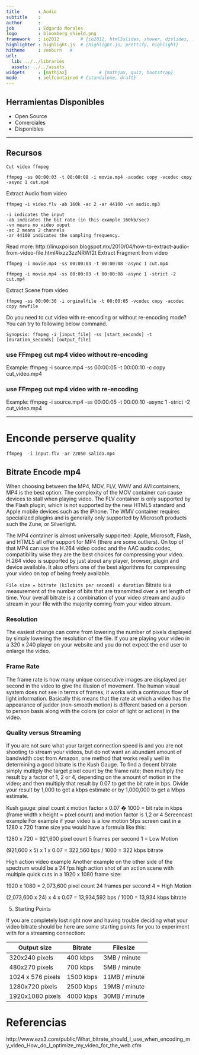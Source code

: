 ```yaml
---
title       : Audio
subtitle    :
author      :  
job         : Edgardo Morales
logo        : bloomberg_shield.png
framework   : io2012        # {io2012, html5slides, shower, dzslides, ...}
highlighter : highlight.js  # {highlight.js, prettify, highlight}
hitheme     : zenburn   #
url:
  lib: ../../libraries
  assets: ../../assets
widgets     : [mathjax]            # {mathjax, quiz, bootstrap}
mode        : selfcontained # {standalone, draft}
---
```




## Herramientas Disponibles

* Open Source
* Comerciales
* Disponibles

---

## Recursos

```
Cut video ffmpeg

ffmpeg -ss 00:00:03 -t 00:00:08 -i movie.mp4 -acodec copy -vcodec copy -async 1 cut.mp4
```
Extract Audio from video
```
ffmpeg -i video.flv -ab 160k -ac 2 -ar 44100 -vn audio.mp3

-i indicates the input
-ab indicates the bit rate (in this example 160kb/sec)
-vn means no video ouput
-ac 2 means 2 channels
-ar 44100 indicates the sampling frequency.
```

Read more: http://linuxpoison.blogspot.mx/2010/04/how-to-extract-audio-from-video-file.html#ixzz3zzNRWf2t
Extract Fragment from video
```
ffmpeg -i movie.mp4 -ss 00:00:03 -t 00:00:08 -async 1 cut.mp4

ffmpeg -i movie.mp4 -ss 00:00:03 -t 00:00:08 -async 1 -strict -2 cut.mp4
```
Extract Scene from video
```
ffmpeg -ss 00:00:30 -i orginalfile -t 00:00:05 -vcodec copy -acodec copy newfile

```

Do you need to cut video with re-encoding or without re-encoding mode? You can try to following below command.

```
Synopsis: ffmpeg -i [input_file] -ss [start_seconds] -t [duration_seconds] [output_file]
```

### use FFmpeg cut mp4 video without re-encoding

Example:
ffmpeg -i source.mp4 -ss 00:00:05 -t 00:00:10 -c copy cut_video.mp4

### use FFmpeg cut mp4 video with re-encoding

Example:
ffmpeg -i source.mp4 -ss 00:00:05 -t 00:00:10 -async 1 -strict -2 cut_video.mp4

---

# Enconde perserve quality
```
ffmpeg  -i input.flv -ar 22050 salida.mp4

```
## Bitrate Encode mp4

When choosing between the MP4, MOV, FLV, WMV and AVI containers, MP4 is the best option. The complexity of the MOV container can cause devices to stall when playing video. The FLV container is only supported by the Flash plugin, which is not supported by the new HTML5 standard and Apple mobile devices such as the iPhone. The WMV container requires specialized plugins and is generally only supported by Microsoft products such the Zune, or Silverlight.

The MP4 container is almost universally supported: Apple, Microsoft, Flash, and HTML5 all offer support for MP4 (there are some outliers). On top of that MP4 can use the H.264 video codec and the AAC audio codec, compatibility wise they are the best choices for compressing your video. H.264 video is supported by just about any player, browser, plugin and device available. It also offers one of the best algorithms for compressing your video on top of being freely available.

```File size = bitrate (kilobits per second) x duration```
Bitrate is a measurement of the number of bits that are transmitted over a set length of time. Your overall bitrate is a combination of your video stream and audio stream in your file with the majority coming from your video stream.

### Resolution

The easiest change can come from lowering the number of pixels displayed by simply lowering the resolution of the file. If you are playing your video in a 320 x 240 player on your website and you do not expect the end user to enlarge the video.

### Frame Rate


The frame rate is how many unique consecutive images are displayed per second in the video to give the illusion of movement. The human visual system does not see in terms of frames; it works with a continuous flow of light information. Basically this means that the rate at which a video has the appearance of judder (non-smooth motion) is different based on a person to person basis along with the colors (or color of light or actions) in the video.

###  Quality versus Streaming

If you are not sure what your target connection speed is and you are not shooting to stream your videos, but do not want an abundant amount of bandwidth cost from Amazon, one method that works really well in determining a good bitrate is the Kush Gauge. To find a decent bitrate simply multiply the target pixel count by the frame rate; then multiply the result by a factor of 1, 2 or 4, depending on the amount of motion in the video; and then multiply that result by 0.07 to get the bit rate in bps. Divide your result by 1,000 to get a kbps estimate or by 1,000,000 to get a Mbps estimate.

Kush gauge: pixel count x motion factor x 0.07 � 1000 = bit rate in kbps
(frame width x height = pixel count) and motion factor is 1,2 or 4
Screencast example
For example if your video is a low motion 5fps screen cast in a 1280 x 720 frame size you would have a formula like this:

1280 x 720 = 921,600 pixel count
5 frames per second
1 = Low Motion

(921,600 x 5) x 1 x 0.07 = 322,560 bps / 1000 = 322 kbps bitrate

High action video example
Another example on the other side of the spectrum would be a 24 fps high action shot of an action scene with multiple quick cuts in a 1920 x 1080 frame size:

1920 x 1080 = 2,073,600 pixel count
24 frames per second
4 = High Motion

(2,073,600 x 24) x 4 x 0.07 = 13,934,592 bps / 1000 = 13,934 kbps bitrate

5. Starting Points

If you are completely lost right now and having trouble deciding what your video bitrate should be here are some starting points for you to experiment with for a streaming connection:

| Output size       | Bitrate   | Filesize      |
|-------------------|-----------|---------------|
| 320x240 pixels    | 400 kbps  | 3MB / minute  |
| 480x270 pixels    | 700 kbps  | 5MB / minute  |
| 1024 x 576 pixels | 1500 kbps | 11MB / minute |
| 1280x720 pixels   | 2500 kbps | 19MB / minute |
| 1920x1080 pixels  | 4000 kbps | 30MB / minute |

# Referencias

http://www.ezs3.com/public/What_bitrate_should_I_use_when_encoding_my_video_How_do_I_optimize_my_video_for_the_web.cfm
